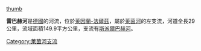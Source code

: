 [[image:2006-Rehbach-NW-03.jpg|thumb]]

'''雷巴赫河'''是[[德國|德國]]的河流，位於[[萊因蘭-法爾茲|萊因蘭-法爾茲]]，屬於[[萊茵河|萊茵河]]的左支流，河道全長29公里，流域面積149.9平方公里，支流有[[斯派爾巴赫河|斯派爾巴赫河]]。

{{Germany-geo-stub}}
[[Category:莱茵河支流|Category:莱茵河支流]]